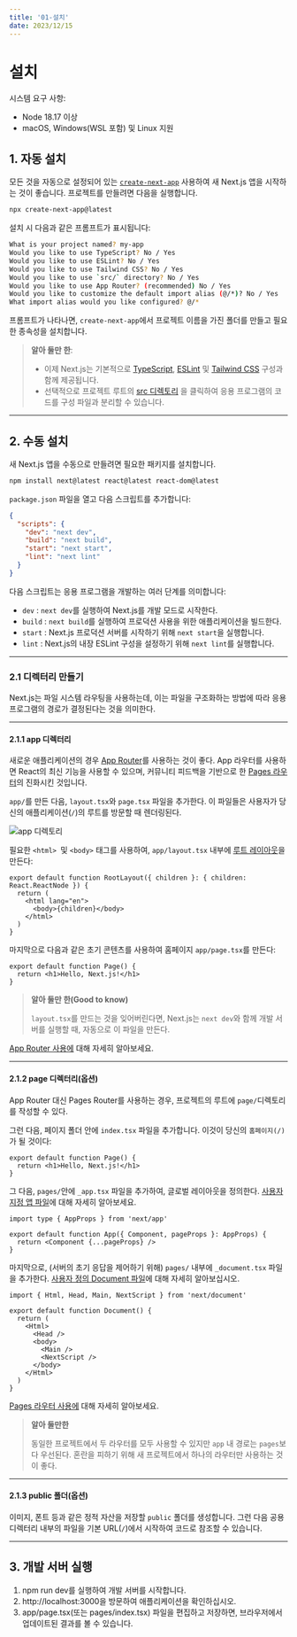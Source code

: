 ```yaml
---
title: '01-설치'
date: 2023/12/15
---
```


# 설치

시스템 요구 사항:

- Node 18.17 이상
- macOS, Windows(WSL 포함) 및 Linux 지원

## 1. 자동 설치

모든 것을 자동으로 설정되어 있는 [`create-next-app`](https://nextjs.org/docs/app/api-reference/create-next-app) 사용하여 새 Next.js 앱을 시작하는 것이 좋습니다.
프로젝트를 만들려면 다음을 실행합니다.

```bash Terminal
npx create-next-app@latest
```

설치 시 다음과 같은 프롬프트가 표시됩니다:

```bash Terminal
What is your project named? my-app
Would you like to use TypeScript? No / Yes
Would you like to use ESLint? No / Yes
Would you like to use Tailwind CSS? No / Yes
Would you like to use `src/` directory? No / Yes
Would you like to use App Router? (recommended) No / Yes
Would you like to customize the default import alias (@/*)? No / Yes
What import alias would you like configured? @/*
```

프롬프트가 나타나면, `create-next-app`에서 프로젝트 이름을 가진 폴더를 만들고 필요한 종속성을 설치합니다.

> **알아 둘만 한**:
>
> - 이제 Next.js는 기본적으로 [TypeScript](https://nextjs.org/docs/app/building-your-application/configuring/typescript), [ESLint](https://nextjs.org/docs/app/building-your-application/configuring/eslint) 및 [Tailwind CSS](https://nextjs.org/docs/app/building-your-application/styling/tailwind-css) 구성과 함께 제공됩니다.
> - 선택적으로 프로젝트 루트의 [src 디렉토리](https://nextjs.org/docs/app/building-your-application/configuring/src-directory) 을 클릭하여 응용 프로그램의 코드를 구성 파일과 분리할 수 있습니다.

---

## 2. 수동 설치

새 Next.js 앱을 수동으로 만들려면 필요한 패키지를 설치합니다.

```bash Terminal
npm install next@latest react@latest react-dom@latest
```

`package.json` 파일을 열고 다음 스크립트를 추가합니다:

```json package.json
{
  "scripts": {
    "dev": "next dev",
    "build": "next build",
    "start": "next start",
    "lint": "next lint"
  }
}
```

다음 스크립트는 응용 프로그램을 개발하는 여러 단계를 의미합니다:

- `dev` : `next dev`를 실행하여 Next.js를 개발 모드로 시작한다.
- `build` : `next build`를 실행하여 프로덕션 사용을 위한 애플리케이션을 빌드한다.
- `start` : Next.js 프로덕션 서버를 시작하기 위해 `next start`을 실행합니다.
- `lint` : Next.js의 내장 ESLint 구성을 설정하기 위해 `next lint`를 실행합니다.

---

### 2.1 디렉터리 만들기

Next.js는 파일 시스템 라우팅을 사용하는데,
이는 파일을 구조화하는 방법에 따라 응용프로그램의 경로가 결정된다는 것을 의미한다.

---

#### 2.1.1 app 디렉터리

새로운 애플리케이션의 경우 [App Router](https://nextjs.org/docs/app)를 사용하는 것이 좋다.
App 라우터를 사용하면 React의 최신 기능을 사용할 수 있으며,
커뮤니티 피드백을 기반으로 한 [Pages 라우터](https://nextjs.org/docs/pages)의 진화시킨 것입니다.

`app/`를 만든 다음, `layout.tsx`와 `page.tsx` 파일을 추가한다.
이 파일들은 사용자가 당신의 애플리케이션(`/`)의 루트를 방문할 때 렌더링된다.

![app 디렉토리](https://nextjs.org/_next/image?url=%2Fdocs%2Flight%2Fapp-getting-started.png&w=1920&q=75&dpl=dpl_AQRB4A6HrKKnQcR2zJ6PF2C7AD5g)

필요한 `<html> `및 `<body>` 태그를 사용하여, `app/layout.tsx` 내부에 [루트 레이아웃](https://nextjs.org/docs/app/building-your-application/routing/pages-and-layouts#root-layout-required)을 만든다:

```tsx app/layout.tsx
export default function RootLayout({ children }: { children: React.ReactNode }) {
  return (
    <html lang="en">
      <body>{children}</body>
    </html>
  )
}
```

마지막으로 다음과 같은 초기 콘텐츠를 사용하여 홈페이지 `app/page.tsx`를 만든다:

```tsx app/page.tsx
export default function Page() {
  return <h1>Hello, Next.js!</h1>
}
```

> **알아 둘만 한(Good to know)**
>
> `layout.tsx`를 만드는 것을 잊어버린다면,
> Next.js는 `next dev`와 함께 개발 서버를 실행할 때, 자동으로 이 파일을 만든다.

[App Router 사용에](https://nextjs.org/docs/app/building-your-application/routing/defining-routes) 대해 자세히 알아보세요.

---

#### 2.1.2 page 디렉터리(옵션)

App Router 대신 Pages Router를 사용하는 경우, 프로젝트의 루트에 `page/`디렉토리를 작성할 수 있다.

그런 다음, 페이지 폴더 안에 `index.tsx` 파일을 추가합니다. 이것이 당신의 `홈페이지(/)`가 될 것이다:

```tsx pages/index.tsx
export default function Page() {
  return <h1>Hello, Next.js!</h1>
}
```

그 다음, `pages/`안에 `_app.tsx` 파일을 추가하여, 글로벌 레이아웃을 정의한다. [사용자 지정 앱 파일](https://nextjs.org/docs/pages/building-your-application/routing/custom-app)에 대해 자세히 알아보세요.

```tsx pages/_app.tsx
import type { AppProps } from 'next/app'

export default function App({ Component, pageProps }: AppProps) {
  return <Component {...pageProps} />
}
```

마지막으로, (서버의 초기 응답을 제어하기 위해) `pages/` 내부에 `_document.tsx` 파일을 추가한다. [사용자 정의 Document 파일](https://nextjs.org/docs/pages/building-your-application/routing/custom-document)에 대해 자세히 알아보십시오.

```tsx pages/_document.tsx
import { Html, Head, Main, NextScript } from 'next/document'

export default function Document() {
  return (
    <Html>
      <Head />
      <body>
        <Main />
        <NextScript />
      </body>
    </Html>
  )
}
```

[Pages 라우터 사용에](https://nextjs.org/docs/pages/building-your-application/routing/pages-and-layouts) 대해 자세히 알아보세요.

> **알아 둘만한**
>
> 동일한 프로젝트에서 두 라우터를 모두 사용할 수 있지만 `app` 내 경로는 `pages`보다 우선된다.
> 혼란을 피하기 위해 새 프로젝트에서 하나의 라우터만 사용하는 것이 좋다.

---

#### 2.1.3 public 폴더(옵션)

이미지, 폰트 등과 같은 정적 자산을 저장할 `public` 폴더를 생성합니다.
그런 다음 공용 디렉터리 내부의 파일을 기본 URL(`/`)에서 시작하여 코드로 참조할 수 있습니다.

---

## 3. 개발 서버 실행

1. npm run dev를 실행하여 개발 서버를 시작합니다.
2. http://localhost:3000을 방문하여 애플리케이션을 확인하십시오.
3. app/page.tsx(또는 pages/index.tsx) 파일을 편집하고 저장하면, 브라우저에서 업데이트된 결과를 볼 수 있습니다.
